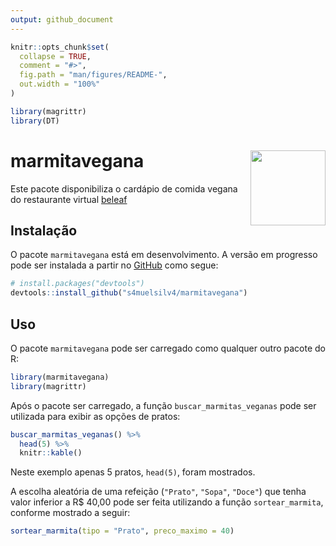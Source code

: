 ```yaml
---
output: github_document
---
```


<!-- README.md is generated from README.Rmd. Please edit that file -->

```r
knitr::opts_chunk$set(
  collapse = TRUE,
  comment = "#>",
  fig.path = "man/figures/README-",
  out.width = "100%"
)

library(magrittr)
library(DT)
```

# marmitavegana <img src="man/figures/marmitavegana-hex.png" align="right" width = "120px"/>

<!-- badges: start -->
<!-- badges: end -->

Este pacote disponibiliza o cardápio de comida vegana do restaurante virtual [beleaf](https://www.beleaf.com.br/cardapio-marmitas-veganas) 

## Instalação

O pacote `marmitavegana` está em desenvolvimento. A versão em progresso pode ser instalada a partir no [GitHub](https://github.com/) como segue:

``` r
# install.packages("devtools")
devtools::install_github("s4muelsilv4/marmitavegana")
```
## Uso

O pacote `marmitavegana` pode ser carregado como qualquer outro pacote do R:

```r
library(marmitavegana)
library(magrittr)
```

Após o pacote ser carregado, a função `buscar_marmitas_veganas` pode ser utilizada para exibir as opções de pratos: 

```r
buscar_marmitas_veganas() %>% 
  head(5) %>% 
  knitr::kable()
```
Neste exemplo apenas 5 pratos, `head(5)`, foram mostrados.

A escolha aleatória de uma refeição (`"Prato"`, `"Sopa"`, `"Doce"`) que tenha valor inferior a R$ 40,00 pode ser feita utilizando a função `sortear_marmita`, conforme mostrado a seguir:

```r
sortear_marmita(tipo = "Prato", preco_maximo = 40)
```
